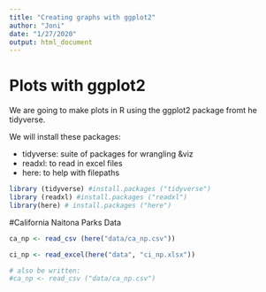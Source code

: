```yaml
---
title: "Creating graphs with ggplot2"
author: "Joni"
date: "1/27/2020"
output: html_document
---
```


# Plots with ggplot2

We are going to make plots in R using the ggplot2 package fromt he tidyverse.

We will install these packages:

- tidyverse: suite of packages for wrangling &viz
- readxl: to read in excel files 
- here: to help with filepaths

```r
library (tidyverse) #install.packages ("tidyverse")
library (readxl) #install.packages ("readxl")
library(here) # install.packages ("here")
```

#California Naitona Parks Data
```r

ca_np <- read_csv (here("data/ca_np.csv"))

ci_np <- read_excel(here("data", "ci_np.xlsx"))

# also be written:
#ca_np <- read_csv ("data/ca_np.csv")



```


